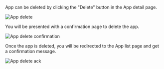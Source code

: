 App can be deleted by clicking the "Delete" button in the App detail page.

![App delete](/images/app-delete.png)

You will be presented with a confirmation page to delete the app.

![App delete confirmation](/images/app-delete-conf.png)

Once the app is deleted, you will be redirected to the App list page and get a confirmation message.

![App delete ack](/images/app-delete-ack.png)

